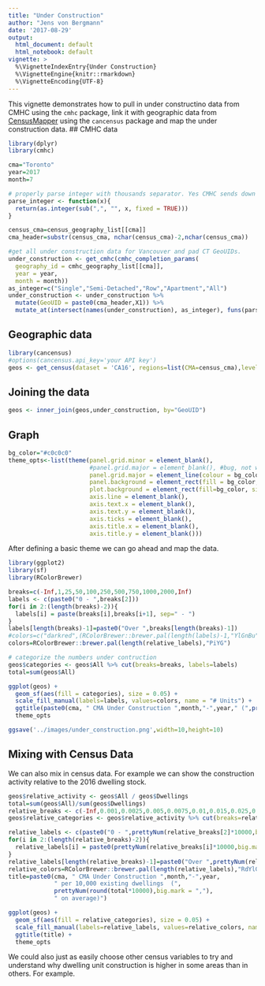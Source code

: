 ```yaml
---
title: "Under Construction"
author: "Jens von Bergmann"
date: '2017-08-29'
output:
  html_document: default
  html_notebook: default
vignette: >
  %\VignetteIndexEntry{Under Construction}
  %\VignetteEngine{knitr::rmarkdown}
  %\VignetteEncoding{UTF-8}
---
```


This vignette demonstrates how to pull in under constructino data from CMHC using the `cmhc` package,
link it with geographic data from [CensusMapper](https://censusmapper.ca) using the `cancensus`
package and map the under construction data.
## CMHC data

```r
library(dplyr)
library(cmhc)

cma="Toronto"
year=2017
month=7

# properly parse integer with thousands separator. Yes CMHC sends down formatted number strings.
parse_integer <- function(x){
  return(as.integer(sub(",", "", x, fixed = TRUE)))
}

census_cma=census_geography_list[[cma]]
cma_header=substr(census_cma, nchar(census_cma)-2,nchar(census_cma))

#get all under construction data for Vancouver and pad CT GeoUIDs.
under_construction <- get_cmhc(cmhc_completion_params(
  geography_id = cmhc_geography_list[[cma]],
  year = year,
  month = month))
as_integer=c("Single","Semi-Detached","Row","Apartment","All")
under_construction <- under_construction %>%
  mutate(GeoUID = paste0(cma_header,X1)) %>%
  mutate_at(intersect(names(under_construction), as_integer), funs(parse_integer))

```

## Geographic data
```r
library(cancensus)
#options(cancensus.api_key='your API key')
geos <- get_census(dataset = 'CA16', regions=list(CMA=census_cma),level='CT',geo_format='sf')
```

## Joining the data
```r
geos <- inner_join(geos,under_construction, by="GeoUID")
```


## Graph
```r
bg_color="#c0c0c0"
theme_opts<-list(theme(panel.grid.minor = element_blank(),
                       #panel.grid.major = element_blank(), #bug, not working
                       panel.grid.major = element_line(colour = bg_color),
                       panel.background = element_rect(fill = bg_color, colour = NA),
                       plot.background = element_rect(fill=bg_color, size=1,linetype="solid"),
                       axis.line = element_blank(),
                       axis.text.x = element_blank(),
                       axis.text.y = element_blank(),
                       axis.ticks = element_blank(),
                       axis.title.x = element_blank(),
                       axis.title.y = element_blank()))

```

After defining a basic theme we can go ahead and map the data.
```r
library(ggplot2)
library(sf)
library(RColorBrewer)

breaks=c(-Inf,1,25,50,100,250,500,750,1000,2000,Inf)
labels <- c(paste0("0 - ",breaks[2]))
for(i in 2:(length(breaks)-2)){
  labels[i] = paste(breaks[i],breaks[i+1], sep=" - ")
}
labels[length(breaks)-1]=paste0("Over ",breaks[length(breaks)-1])
#colors=c("darkred",(RColorBrewer::brewer.pal(length(labels)-1,"YlGnBu")))
colors=RColorBrewer::brewer.pal(length(relative_labels),"PiYG")

# categorize the numbers under contruction
geos$categories <- geos$All %>% cut(breaks=breaks, labels=labels)
total=sum(geos$All)

ggplot(geos) +
  geom_sf(aes(fill = categories), size = 0.05) +
  scale_fill_manual(labels=labels, values=colors, name = "# Units") +
  ggtitle(paste0(cma, " CMA Under Construction ",month,"-",year," (",prettyNum(total,big.mark = ",")," total)")) +
  theme_opts

ggsave('../images/under_construction.png',width=10,height=10)

```

## Mixing with Census Data
We can also mix in census data. For example we can show the construction activity relative to the 2016 dwelling stock. 

```r

geos$relative_activity <- geos$All / geos$Dwellings 
total=sum(geos$All)/sum(geos$Dwellings)
relative_breaks <- c(-Inf,0.001,0.0025,0.005,0.0075,0.01,0.015,0.025,0.05,0.1,0.5,Inf)
geos$relative_categories <- geos$relative_activity %>% cut(breaks=relative_breaks)

relative_labels <- c(paste0("0 - ",prettyNum(relative_breaks[2]*10000,big.mark = ",")))
for(i in 2:(length(relative_breaks)-2)){
  relative_labels[i] = paste0(prettyNum(relative_breaks[i]*10000,big.mark = ","), " - ",prettyNum(relative_breaks[i+1]*10000,big.mark = ","))
}
relative_labels[length(relative_breaks)-1]=paste0("Over ",prettyNum(relative_breaks[length(relative_breaks)-1]*10000,big.mark = ","))
relative_colors=RColorBrewer::brewer.pal(length(relative_labels),"RdYlGn")
title=paste0(cma, " CMA Under Construction ",month,"-",year,
             " per 10,000 existing dwellings  (",
             prettyNum(round(total*10000),big.mark = ","),
             " on average)")

ggplot(geos) +
  geom_sf(aes(fill = relative_categories), size = 0.05) +
  scale_fill_manual(labels=relative_labels, values=relative_colors, name = "# Units per 10k\nExisting 2016",na.value="#808080") +
  ggtitle(title) +
  theme_opts
```

We could also just as easily choose other census variables to try and understand why dwelling unit construction is higher in some areas than in others. For example.

